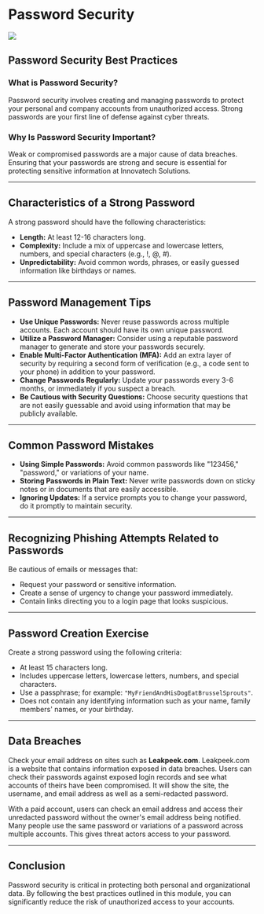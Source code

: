 # Password Security

![](../assets/password.png)

## Password Security Best Practices

### What is Password Security?

Password security involves creating and managing passwords to protect your personal and company accounts from unauthorized access. Strong passwords are your first line of defense against cyber threats.

### Why Is Password Security Important?

Weak or compromised passwords are a major cause of data breaches. Ensuring that your passwords are strong and secure is essential for protecting sensitive information at Innovatech Solutions.

---

## Characteristics of a Strong Password

A strong password should have the following characteristics:

- **Length:** At least 12-16 characters long.
- **Complexity:** Include a mix of uppercase and lowercase letters, numbers, and special characters (e.g., !, @, #).
- **Unpredictability:** Avoid common words, phrases, or easily guessed information like birthdays or names.

---

## Password Management Tips

- **Use Unique Passwords:** Never reuse passwords across multiple accounts. Each account should have its own unique password.
- **Utilize a Password Manager:** Consider using a reputable password manager to generate and store your passwords securely.
- **Enable Multi-Factor Authentication (MFA):** Add an extra layer of security by requiring a second form of verification (e.g., a code sent to your phone) in addition to your password.
- **Change Passwords Regularly:** Update your passwords every 3-6 months, or immediately if you suspect a breach.
- **Be Cautious with Security Questions:** Choose security questions that are not easily guessable and avoid using information that may be publicly available.

---

## Common Password Mistakes

- **Using Simple Passwords:** Avoid common passwords like "123456," "password," or variations of your name.
- **Storing Passwords in Plain Text:** Never write passwords down on sticky notes or in documents that are easily accessible.
- **Ignoring Updates:** If a service prompts you to change your password, do it promptly to maintain security.

---

## Recognizing Phishing Attempts Related to Passwords

Be cautious of emails or messages that:
- Request your password or sensitive information.
- Create a sense of urgency to change your password immediately.
- Contain links directing you to a login page that looks suspicious.

---

## Password Creation Exercise

Create a strong password using the following criteria:

- At least 15 characters long.
- Includes uppercase letters, lowercase letters, numbers, and special characters.
- Use a passphrase; for example: `"MyFriendAndHisDogEatBrusselSprouts"`.
- Does not contain any identifying information such as your name, family members' names, or your birthday.

---

## Data Breaches

Check your email address on sites such as **Leakpeek.com**. Leakpeek.com is a website that contains information exposed in data breaches. Users can check their passwords against exposed login records and see what accounts of theirs have been compromised. It will show the site, the username, and email address as well as a semi-redacted password. 

With a paid account, users can check an email address and access their unredacted password without the owner's email address being notified. Many people use the same password or variations of a password across multiple accounts. This gives threat actors access to your password.

---

## Conclusion

Password security is critical in protecting both personal and organizational data. By following the best practices outlined in this module, you can significantly reduce the risk of unauthorized access to your accounts.
